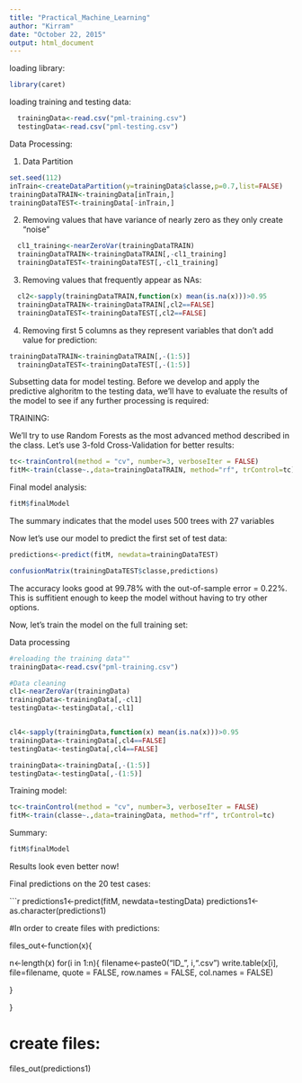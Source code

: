 ```yaml
---
title: "Practical_Machine_Learning"
author: "Kirram"
date: "October 22, 2015"
output: html_document
---
```



loading library:
```r
library(caret)
```

loading training and testing data:
```r
  trainingData<-read.csv("pml-training.csv")
  testingData<-read.csv("pml-testing.csv")
```

Data Processing:

1. Data Partition

```r
set.seed(112)
inTrain<-createDataPartition(y=trainingData$classe,p=0.7,list=FALSE)
trainingDataTRAIN<-trainingData[inTrain,]
trainingDataTEST<-trainingData[-inTrain,]
```


2. Removing values that have variance of nearly zero as they only create "noise"

```r
  cl1_training<-nearZeroVar(trainingDataTRAIN)
  trainingDataTRAIN<-trainingDataTRAIN[,-cl1_training]
  trainingDataTEST<-trainingDataTEST[,-cl1_training]
```

3. Removing values that frequently appear as NAs:

```r
  cl2<-sapply(trainingDataTRAIN,function(x) mean(is.na(x)))>0.95
  trainingDataTRAIN<-trainingDataTRAIN[,cl2==FALSE]
  trainingDataTEST<-trainingDataTEST[,cl2==FALSE]
```

4. Removing first 5 columns as they represent variables that don't add value for prediction:
```r
trainingDataTRAIN<-trainingDataTRAIN[,-(1:5)]
  trainingDataTEST<-trainingDataTEST[,-(1:5)]
```

Subsetting data for model testing. Before we develop and apply the predictive alghoritm to the testing data, we'll have to evaluate the results of the model to see if any further processing is required:




TRAINING:

We'll try to use Random Forests as the most advanced method described in the class. Let's use 3-fold Cross-Validation for better results:

```r
tc<-trainControl(method = "cv", number=3, verboseIter = FALSE)
fitM<-train(classe~.,data=trainingDataTRAIN, method="rf", trControl=tc)
```
  
Final model analysis:

```r
fitM$finalModel
```

The summary indicates that the model uses 500 trees with 27 variables

Now let's use our model to predict the first set of test data:

```r
predictions<-predict(fitM, newdata=trainingDataTEST)
```


```r
confusionMatrix(trainingDataTEST$classe,predictions)
```

The accuracy looks good at 99.78% with the out-of-sample error = 0.22%. This is suffitient enough to keep the model without having to try other options.

Now, let's train the model on the full training set:

Data processing

```r

#reloading the training data""
trainingData<-read.csv("pml-training.csv")

#Data cleaning
cl1<-nearZeroVar(trainingData)
trainingData<-trainingData[,-cl1]
testingData<-testingData[,-cl1]


cl4<-sapply(trainingData,function(x) mean(is.na(x)))>0.95
trainingData<-trainingData[,cl4==FALSE]
testingData<-testingData[,cl4==FALSE]

trainingData<-trainingData[,-(1:5)]
testingData<-testingData[,-(1:5)]
```

Training model:

```r
tc<-trainControl(method = "cv", number=3, verboseIter = FALSE)
fitM<-train(classe~.,data=trainingData, method="rf", trControl=tc)
```

Summary:

```r
fitM$finalModel
```
Results look even better now!




Final predictions on the 20 test cases:

```r
predictions1<-predict(fitM, newdata=testingData)
predictions1<-as.character(predictions1)

#In order to create files with predictions:

files_out<-function(x){
  
  n<-length(x)
  for(i in 1:n){
    filename<-paste0("ID_", i,".csv")
    write.table(x[i], file=filename, quote = FALSE, row.names = FALSE, col.names = FALSE)
    
  }
  
}

# create files:

files_out(predictions1)

